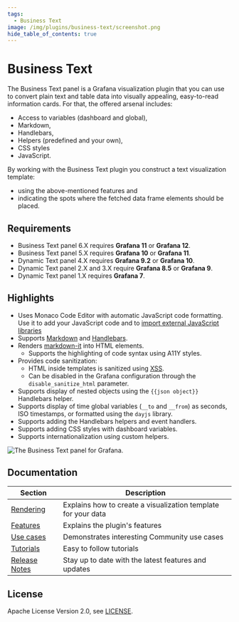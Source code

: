 ```yaml
---
tags:
  - Business Text
image: /img/plugins/business-text/screenshot.png
hide_table_of_contents: true
---
```



# Business Text

The Business Text panel is a Grafana visualization plugin that you can use to convert plain text and table data into visually appealing, easy-to-read information cards. For that, the offered arsenal includes:

- Access to variables (dashboard and global),
- Markdown,
- Handlebars,
- Helpers (predefined and your own),
- CSS styles
- JavaScript.

By working with the Business Text plugin you construct a text visualization template:

- using the above-mentioned features and
- indicating the spots where the fetched data frame elements should be placed.

## Requirements

- Business Text panel 6.X requires **Grafana 11** or **Grafana 12**.
- Business Text panel 5.X requires **Grafana 10** or **Grafana 11**.
- Dynamic Text panel 4.X requires **Grafana 9.2** or **Grafana 10**.
- Dynamic Text panel 2.X and 3.X require **Grafana 8.5** or **Grafana 9**.
- Dynamic Text panel 1.X requires **Grafana 7**.

<GettingStarted />

## Highlights

- Uses Monaco Code Editor with automatic JavaScript code formatting. Use it to add your JavaScript code and to [import external JavaScript libraries](/plugins/business-text/external/)
- Supports [Markdown](https://commonmark.org/help/) and [Handlebars](https://handlebarsjs.com/guide/expressions.html#basic-usage).
- Renders [markdown-it](https://github.com/markdown-it/markdown-it) into HTML elements.
  - Supports the highlighting of code syntax using A11Y styles.
- Provides code sanitization:
  - HTML inside templates is sanitized using [XSS](https://jsxss.com/en/index.html).
  - Can be disabled in the Grafana configuration through the `disable_sanitize_html` parameter.
- Supports display of nested objects using the `{{json object}}` Handlebars helper.
- Supports display of time global variables (`__to` and `__from`) as seconds, ISO timestamps, or formatted using the `dayjs` library.
- Supports adding the Handlebars helpers and event handlers.
- Supports adding CSS styles with dashboard variables.
- Supports internationalization using custom helpers.

<Image
  title="The Business Text panel for Grafana."
  src="/img/plugins/business-text/screenshot.png"
/>

<Tutorial />

## Documentation

| Section                  | Description                                                   |
| ------------------------ | ------------------------------------------------------------- |
| [Rendering](content)     | Explains how to create a visualization template for your data |
| [Features](features)     | Explains the plugin's features                                |
| [Use cases](external)    | Demonstrates interesting Community use cases                  |
| [Tutorials](tutorials)   | Easy to follow tutorials                                      |
| [Release Notes](release) | Stay up to date with the latest features and updates          |

## License

Apache License Version 2.0, see [LICENSE](https://github.com/volkovlabs/business-text/blob/main/LICENSE).

<Feedback />

